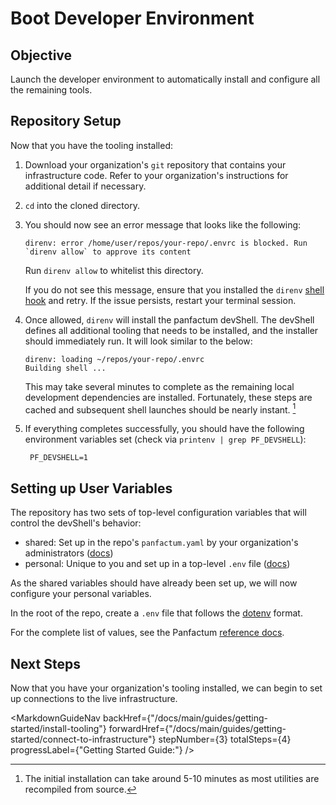 
# Boot Developer Environment

## Objective

Launch the developer environment to automatically install and configure all the remaining tools.

## Repository Setup

Now that you have the tooling installed:

1. Download your organization's `git` repository that contains your infrastructure code.
   Refer to your organization's instructions for additional detail if necessary.

2. `cd` into the cloned directory.

3. You should now see an error message that looks like the following:

   ```shellsession
   direnv: error /home/user/repos/your-repo/.envrc is blocked. Run `direnv allow` to approve its content
   ```

   Run `direnv allow` to whitelist this directory.

   If you do not see this message, ensure that you installed the `direnv` [shell hook](https://direnv.net/docs/hook.html) and retry. If the issue persists, restart your terminal session.

4. Once allowed, `direnv` will install the panfactum devShell. The devShell defines all additional tooling that needs to be installed, and the installer should immediately run. It will look similar to the below:

   ```shellsession
   direnv: loading ~/repos/your-repo/.envrc
   Building shell ...
   ```

   This may take several minutes to complete as the remaining local development dependencies are installed. Fortunately, these steps are
   cached and subsequent shell launches should be nearly instant. [^1]

   [^1]: The initial installation can take around 5-10 minutes as most utilities are recompiled from source.

5. If everything completes successfully, you should have the following environment variables set (check via `printenv | grep PF_DEVSHELL`):

   ```dotenv
    PF_DEVSHELL=1
   ```

## Setting up User Variables

The repository has two sets of top-level configuration variables that will control the devShell's behavior:

* shared: Set up in the repo's `panfactum.yaml` by your organization's administrators ([docs](/main/reference/configuration/repo-variables))
* personal: Unique to you and set up in a top-level `.env` file ([docs](/main/reference/configuration/dotenv))

As the shared variables should have already been set up, we will now configure your personal variables.

In the root of the repo, create a `.env` file that follows the [dotenv](https://www.dotenv.org/) format.

For the complete list of values, see the Panfactum [reference docs](/main/reference/configuration/dotenv).

## Next Steps

Now that you have your organization's tooling installed, we can begin to set up connections to the live
infrastructure.

<MarkdownGuideNav backHref={"/docs/main/guides/getting-started/install-tooling"} forwardHref={"/docs/main/guides/getting-started/connect-to-infrastructure"} stepNumber={3} totalSteps={4} progressLabel={"Getting Started Guide:"} />
